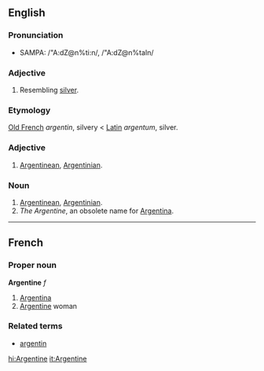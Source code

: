 ==English==
===Pronunciation===
*SAMPA: /"A:dZ@n%ti:n/, /"A:dZ@n%taIn/

===Adjective===

#Resembling [[silver]].

===Etymology===

[[Old French]] ''argentin'', silvery < [[Latin]] ''argentum'', silver.

===Adjective===

#[[Argentinean]], [[Argentinian]].

===Noun===

# [[Argentinean]], [[Argentinian]].
# ''The Argentine'', an obsolete name for [[Argentina]].

----
==French==
===Proper noun===
'''Argentine''' ''f''

# [[Argentina]]
# [[Argentine]] woman

===Related terms===
*[[argentin]]

[[hi:Argentine]]
[[it:Argentine]]
